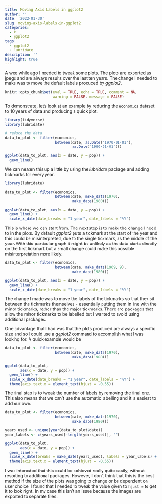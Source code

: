 ```yaml
---
title: Moving Axis Labels in ggplot2
author: ''
date: '2022-01-30'
slug: moving-axis-labels-in-ggplot2
categories:
  - R
  - ggplot2
tags:
  - ggplot2
  - lubridate
description: ''
highlight: true
---
```


A wee while ago I needed to tweak some plots. The plots are exported as jpegs and are always results over the last ten years. The change I needed to make was to move the default labels produced by *ggplot2*. 

```r
knitr::opts_chunk$set(eval = TRUE, echo = TRUE, comment = NA, 
                      warning = FALSE, message = FALSE)
```

To demonstrate, let's look at an example by reducing the `economics` dataset to 10 years of data and producing a quick plot. 

```r
library(tidyverse)
library(lubridate)

# reduce the data
data_to_plot <- filter(economics, 
                       between(date, as.Date("1970-01-01"), 
                               as.Date("1980-01-01")))

ggplot(data_to_plot, aes(x = date, y = pop)) + 
  geom_line() 
```

We can neaten this up a little by using the *lubridate* package and adding tickmarks for every year. 

```r
library(lubridate)

data_to_plot <- filter(economics, 
                       between(date, make_date(1970), 
                               make_date(1980)))

ggplot(data_to_plot, aes(x = date, y = pop)) + 
  geom_line() +
  scale_x_date(date_breaks = "1 year", date_labels = "%Y")
```

This is where we can start from. The next step is to make the change I need to in the plots. By default *ggplot2* puts a tickmark at the start of the year and this could be misinterpreted, due to the single tickmark, as the middle of the year. With this particular graph it might be unlikely as the data starts directly on the first tickmark but a small change could make this possible misinterpretation more likely. 


```r
data_to_plot <- filter(economics, 
                       between(date, make_date(1969, 9), 
                               make_date(1980)))

ggplot(data_to_plot, aes(x = date, y = pop)) + 
  geom_line() +
  scale_x_date(date_breaks = "1 year", date_labels = "%Y")
```

The change I made was to move the labels of the tickmarks so that they sit between the tickmarks themselves - essentially putting them in line with the minor tickmarks, rather than the major tickmarks. There are packages that allow the minor tickmarks to be labelled but I wanted to avoid using additional packages. 

One advantage that I had was that the plots produced are always a specific size and so I could use a *ggplot2* command to accomplish what I was looking for. A quick example would be 

```r
data_to_plot <- filter(economics, 
                       between(date, make_date(1970), 
                               make_date(1980)))

ggplot(data_to_plot,
       aes(x = date, y = pop)) +
  geom_line() +
  scale_x_date(date_breaks = "1 year", date_labels = "%Y") + 
  theme(axis.text.x = element_text(hjust = -0.55))
```

The final step is to tweak the number of labels by removing the final one. This also means that we can't use the automatic labelling and it is easiest to add our own.  

```r
data_to_plot <- filter(economics, 
                       between(date, make_date(1970), 
                               make_date(1980)))

years_used <- unique(year(data_to_plot$date))
year_labels <- c(years_used[-length(years_used)], "")

ggplot(data_to_plot,
       aes(x = date, y = pop)) +
  geom_line() +
  scale_x_date(breaks = make_date(years_used), labels = year_labels) +
  theme(axis.text.x = element_text(hjust = -0.55))
```

I was interested that this could be achieved really quite easily, without resorting to additional packages. However, I don't think that this is the best method if the size of the plots was going to change or be dependent on user choice. I found that I needed to tweak the value given to `hjust = ` to get it to look right. In my case this isn't an issue because the images are exported to separate files. 

